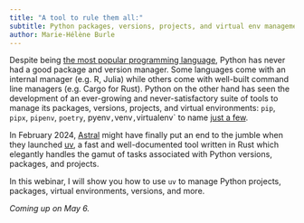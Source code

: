 ```yaml
---
title: "A tool to rule them all:"
subtitle: Python packages, versions, projects, and virtual env management with uv
author: Marie-Hélène Burle
---
```


:::{.def}

Despite being [the most popular programming language](https://www.tiobe.com/tiobe-index/), Python has never had a good package and version manager. Some languages come with an internal manager (e.g. R, Julia) while others come with well-built command line managers (e.g. Cargo for Rust). Python on the other hand has seen the development of an ever-growing and never-satisfactory suite of tools to manage its packages, versions, projects, and virtual environments: `pip`, `pipx`, `pipenv`, `poetry`, pyenv`, `venv`, `virtualenv` to name [just a few](https://chadsmith.dev/python-packaging/).

In February 2024, [Astral](https://astral.sh/) might have finally put an end to the jumble when they launched [uv](https://github.com/astral-sh/uv), a fast and well-documented tool written in Rust which elegantly handles the gamut of tasks associated with Python versions, packages, and projects.

In this webinar, I will show you how to use `uv` to manage Python projects, packages, virtual environments, versions, and more.

:::

*Coming up on May 6.*
<!-- [Slides](wb_uv_slides.qmd){.btn .btn-outline-primary} [(Click and wait: this reveal.js presentation may take a little time to load.)]{.inlinenote} -->
<!-- <br><br> -->

<!-- {{< video https://www.youtube.com/embed/ >}} -->
